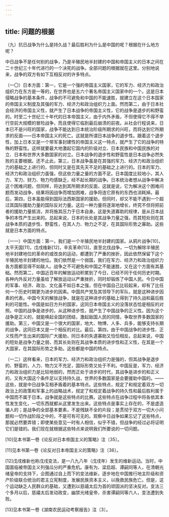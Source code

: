 ```yaml
---
---
---
```

title: 问题的根据
---




（九）抗日战争为什么是持久战？最后胜利为什么是中国的呢？根据在什么地方呢？

中日战争不是任何别的战争，乃是半殖民地半封建的中国和帝国主义的日本之间在二十世纪三十年代进行的一个决死的战争。全部问题的根据就在这里。分别地说来，战争的双方有如下互相反对的许多特点。

（一〇）日本方面：第一，它是一个强的帝国主义国家，它的军力、经济力和政治组织力在东方是一等的，在世界也是五六个著名帝国主义国家中的一个。这是日本侵略战争的基本条件，战争的不可避免和中国的不能速胜，就建立在这个日本国家的帝国主义制度及其强的军力、经济力和政治组织力上面。然而第二，由于日本社会经济的帝国主义性，就产生了日本战争的帝国主义性，它的战争是退步的和野蛮的。时至二十世纪三十年代的日本帝国主义，由于内外矛盾，不但使得它不得不举行空前大规模的冒险战争，而且使得它临到最后崩溃的前夜。从社会行程说来，日本已不是兴旺的国家，战争不能达到日本统治阶级所期求的兴旺，而将达到它所期求的反面——日本帝国主义的死亡。这就是所谓日本战争的退步性。跟着这个退步性，加上日本又是一个带军事封建性的帝国主义这一特点，就产生了它的战争的特殊的野蛮性。这样就要最大地激起它国内的阶级对立、日本民族和中国民族的对立、日本和世界大多数国家的对立。日本战争的退步性和野蛮性是日本战争必然失败的主要根据。还不止此，第三，日本战争虽是在其强的军力、经济力和政治组织力的基础之上进行的，但同时又是在其先天不足的基础之上进行的。日本的军力、经济力和政治组织力虽强，但这些力量之量的方面不足。日本国度比较地小，其人力、军力、财力、物力均感缺乏，经不起长期的战争。日本统治者想从战争中解决这个困难问题，但同样，将达到其所期求的反面，这就是说，它为解决这个困难问题而发动战争，结果将因战争而增加困难，战争将连它原有的东西也消耗掉。最后，第四，日本虽能得到国际法西斯国家的援助，但同时，却又不能不遇到一个超过其国际援助力量的国际反对力量。这后一种力量将逐渐地增长，终究不但将把前者的援助力量抵消，并将施其压力于日本自身。这是失道寡助的规律，是从日本战争的本性产生出来的。总起来说，日本的长处是其战争力量之强，而其短处则在其战争本质的退步性、野蛮性，在其人力、物力之不足，在其国际形势之寡助。这些就是日本方面的特点。



（一一）中国方面：第一，我们是一个半殖民地半封建的国家。从鸦片战争[10]，太平天国[11]，戊戌维新[12]，辛亥革命[13]，直至北伐战争，一切为解除半殖民地半封建地位的革命的或改良的运动，都遭到了严重的挫折，因此依然保留下这个半殖民地半封建的地位。我们依然是一个弱国，我们在军力、经济力和政治组织力各方面都显得不如敌人。战争之不可避免和中国之不能速胜，又在这个方面有其基础。然而第二，中国近百年的解放运动积累到了今日，已经不同于任何历史时期。各种内外反对力量虽给了解放运动以严重挫折，同时却锻炼了中国人民。今日中国的军事、经济、政治、文化虽不如日本之强，但在中国自己比较起来，却有了比任何一个历史时期更为进步的因素。中国共产党及其领导下的军队，就是这种进步因素的代表。中国今天的解放战争，就是在这种进步的基础上得到了持久战和最后胜利的可能性。中国是如日方升的国家，这同日本帝国主义的没落状态恰是相反的对照。中国的战争是进步的，从这种进步性，就产生了中国战争的正义性。因为这个战争是正义的，就能唤起全国的团结，激起敌国人民的同情，争取世界多数国家的援助。第三，中国又是一个很大的国家，地大、物博、人多、兵多，能够支持长期的战争，这同日本又是一个相反的对比。最后，第四，由于中国战争的进步性、正义性而产生出来的国际广大援助，同日本的失道寡助又恰恰相反。总起来说，中国的短处是战争力量之弱，而其长处则在其战争本质的进步性和正义性，在其是一个大国家，在其国际形势之多助。这些都是中国的特点。

（一二）这样看来，日本的军力、经济力和政治组织力是强的，但其战争是退步的、野蛮的，人力、物力又不充足，国际形势又处于不利。中国反是，军力、经济力和政治组织力是比较地弱的，然而正处于进步的时代，其战争是进步的和正义的，又有大国这个条件足以支持持久战，世界的多数国家是会要援助中国的。——这些，就是中日战争互相矛盾着的基本特点。这些特点，规定了和规定着双方一切政治上的政策和军事上的战略战术，规定了和规定着战争的持久性和最后胜利属于中国而不属于日本。战争就是这些特点的比赛。这些特点在战争过程中将各依其本性发生变化，一切东西就都从这里发生出来。这些特点是事实上存在的，不是虚造骗人的；是战争的全部基本要素，不是残缺不全的片段；是贯彻于双方一切大小问题和一切作战阶段之中的，不是可有可无的。观察中日战争如果忘记了这些特点，那就必然要弄错；即使某些意见一时有人相信，似乎不错，但战争的经过必将证明它们是错的。我们现在就根据这些特点来说明我们所要说的一切问题。



[10]见本书第一卷《论反对日本帝国主义的策略》注〔35〕。

[11]见本书第一卷《论反对日本帝国主义的策略》注〔36〕。

[12]戊戌维新也称戊戌变法，是一八九八年（戊戌年）发生的维新运动。当时，中国面临被帝国主义列强瓜分的严重危机。康有为、梁启超、谭嗣同等人，在清朝光绪皇帝的支持下，企图通过自上而下的变法维新，逐步地在中国推行地主阶级和资产阶级联合统治的君主立宪制度，发展民族资本主义，以挽救民族危亡。但是，这个运动缺乏人民群众的基础，又遭到以慈禧太后为首的顽固派的坚决反对。变法三个多月以后，慈禧太后发动政变，幽禁光绪皇帝，杀害谭嗣同等六人，变法遭到失败。

[13]见本书第一卷《湖南农民运动考察报告》注〔3〕。